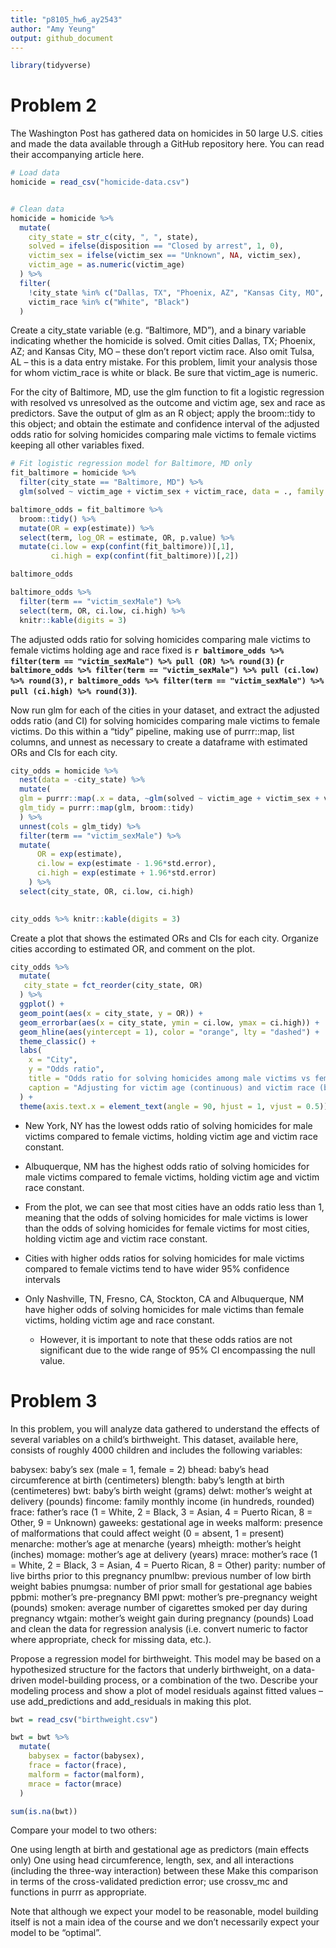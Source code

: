 ```yaml
---
title: "p8105_hw6_ay2543"
author: "Amy Yeung"
output: github_document
---
```



```r
library(tidyverse)
```

# Problem 2
The Washington Post has gathered data on homicides in 50 large U.S. cities and made the data available through a GitHub repository here. You can read their accompanying article here.

```r
# Load data
homicide = read_csv("homicide-data.csv")


# Clean data
homicide = homicide %>% 
  mutate(
    city_state = str_c(city, ", ", state),
    solved = ifelse(disposition == "Closed by arrest", 1, 0),
    victim_sex = ifelse(victim_sex == "Unknown", NA, victim_sex),
    victim_age = as.numeric(victim_age)
  ) %>% 
  filter(
    !city_state %in% c("Dallas, TX", "Phoenix, AZ", "Kansas City, MO", "Tulsa, AL") &
    victim_race %in% c("White", "Black")
  )
```


Create a city_state variable (e.g. “Baltimore, MD”), and a binary variable indicating whether the homicide is solved. Omit cities Dallas, TX; Phoenix, AZ; and Kansas City, MO – these don’t report victim race. Also omit Tulsa, AL – this is a data entry mistake. For this problem, limit your analysis those for whom victim_race is white or black. Be sure that victim_age is numeric.

For the city of Baltimore, MD, use the glm function to fit a logistic regression with resolved vs unresolved as the outcome and victim age, sex and race as predictors. Save the output of glm as an R object; apply the broom::tidy to this object; and obtain the estimate and confidence interval of the adjusted odds ratio for solving homicides comparing male victims to female victims keeping all other variables fixed.
```r
# Fit logistic regression model for Baltimore, MD only
fit_baltimore = homicide %>% 
  filter(city_state == "Baltimore, MD") %>% 
  glm(solved ~ victim_age + victim_sex + victim_race, data = ., family = binomial())

baltimore_odds = fit_baltimore %>% 
  broom::tidy() %>% 
  mutate(OR = exp(estimate)) %>%
  select(term, log_OR = estimate, OR, p.value) %>% 
  mutate(ci.low = exp(confint(fit_baltimore))[,1],
         ci.high = exp(confint(fit_baltimore))[,2]) 

baltimore_odds

baltimore_odds %>% 
  filter(term == "victim_sexMale") %>% 
  select(term, OR, ci.low, ci.high) %>% 
  knitr::kable(digits = 3)
```
The adjusted odds ratio for solving homicides comparing male victims to female victims holding age and race fixed is **`r baltimore_odds %>% filter(term == "victim_sexMale") %>% pull (OR) %>% round(3)` (`r baltimore_odds %>% filter(term == "victim_sexMale") %>% pull (ci.low) %>% round(3)`, `r baltimore_odds %>% filter(term == "victim_sexMale") %>% pull (ci.high) %>% round(3)`)**.

Now run glm for each of the cities in your dataset, and extract the adjusted odds ratio (and CI) for solving homicides comparing male victims to female victims. Do this within a “tidy” pipeline, making use of purrr::map, list columns, and unnest as necessary to create a dataframe with estimated ORs and CIs for each city.
```r
city_odds = homicide %>% 
  nest(data = -city_state) %>% 
  mutate(
  glm = purrr::map(.x = data, ~glm(solved ~ victim_age + victim_sex + victim_race, data = .x, family = binomial())),
  glm_tidy = purrr::map(glm, broom::tidy)
  ) %>% 
  unnest(cols = glm_tidy) %>% 
  filter(term == "victim_sexMale") %>% 
  mutate(
      OR = exp(estimate),
      ci.low = exp(estimate - 1.96*std.error),
      ci.high = exp(estimate + 1.96*std.error)
    ) %>% 
  select(city_state, OR, ci.low, ci.high)
  

city_odds %>% knitr::kable(digits = 3)
```

Create a plot that shows the estimated ORs and CIs for each city. Organize cities according to estimated OR, and comment on the plot.

```r
city_odds %>% 
  mutate(
   city_state = fct_reorder(city_state, OR) 
  ) %>% 
  ggplot() +
  geom_point(aes(x = city_state, y = OR)) +
  geom_errorbar(aes(x = city_state, ymin = ci.low, ymax = ci.high)) +
  geom_hline(aes(yintercept = 1), color = "orange", lty = "dashed") +
  theme_classic() +
  labs(
    x = "City",
    y = "Odds ratio",
    title = "Odds ratio for solving homicides among male victims vs female victims",
    caption = "Adjusting for victim age (continuous) and victim race (binary: black/white)"
  ) + 
  theme(axis.text.x = element_text(angle = 90, hjust = 1, vjust = 0.5))
```

* New York, NY has the lowest odds ratio of solving homicides for male victims compared to female victims, holding victim age and victim race constant. 
* Albuquerque, NM has the highest odds ratio of solving homicides for male victims compared to female victims, holding victim age and victim race constant. 
* From the plot, we can see that most cities have an odds ratio less than 1, meaning that the odds of solving homicides for male victims is lower than the odds of solving homicides for female victims for most cities, holding victim age and victim race constant. 
* Cities with higher odds ratios for solving homicides for male victims compared to female victims tend to have wider 95% confidence intervals 

* Only Nashville, TN, Fresno, CA, Stockton, CA and Albuquerque, NM have higher odds of solving homicides for male victims than female victims, holding victim age and race constant.
  * However, it is important to note that these odds ratios are not significant due to the wide range of 95% CI encompassing the null value.

# Problem 3
In this problem, you will analyze data gathered to understand the effects of several variables on a child’s birthweight. This dataset, available here, consists of roughly 4000 children and includes the following variables:

babysex: baby’s sex (male = 1, female = 2)
bhead: baby’s head circumference at birth (centimeters)
blength: baby’s length at birth (centimeteres)
bwt: baby’s birth weight (grams)
delwt: mother’s weight at delivery (pounds)
fincome: family monthly income (in hundreds, rounded)
frace: father’s race (1 = White, 2 = Black, 3 = Asian, 4 = Puerto Rican, 8 = Other, 9 = Unknown)
gaweeks: gestational age in weeks
malform: presence of malformations that could affect weight (0 = absent, 1 = present)
menarche: mother’s age at menarche (years)
mheigth: mother’s height (inches)
momage: mother’s age at delivery (years)
mrace: mother’s race (1 = White, 2 = Black, 3 = Asian, 4 = Puerto Rican, 8 = Other)
parity: number of live births prior to this pregnancy
pnumlbw: previous number of low birth weight babies
pnumgsa: number of prior small for gestational age babies
ppbmi: mother’s pre-pregnancy BMI
ppwt: mother’s pre-pregnancy weight (pounds)
smoken: average number of cigarettes smoked per day during pregnancy
wtgain: mother’s weight gain during pregnancy (pounds)
Load and clean the data for regression analysis (i.e. convert numeric to factor where appropriate, check for missing data, etc.).

Propose a regression model for birthweight. This model may be based on a hypothesized structure for the factors that underly birthweight, on a data-driven model-building process, or a combination of the two. Describe your modeling process and show a plot of model residuals against fitted values – use add_predictions and add_residuals in making this plot.

```r
bwt = read_csv("birthweight.csv")

bwt = bwt %>% 
  mutate(
    babysex = factor(babysex),
    frace = factor(frace),
    malform = factor(malform),
    mrace = factor(mrace)
  )

sum(is.na(bwt))
```


Compare your model to two others:

One using length at birth and gestational age as predictors (main effects only)
One using head circumference, length, sex, and all interactions (including the three-way interaction) between these
Make this comparison in terms of the cross-validated prediction error; use crossv_mc and functions in purrr as appropriate.

Note that although we expect your model to be reasonable, model building itself is not a main idea of the course and we don’t necessarily expect your model to be “optimal”.

